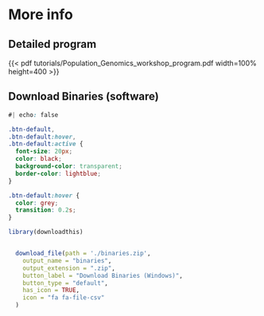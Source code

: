 # More info {.unnumbered}

## Detailed program

{{< pdf tutorials/Population_Genomics_workshop_program.pdf width=100% height=400 >}}

## Download Binaries (software)

::: download_btn
```css
#| echo: false

.btn-default,
.btn-default:hover,
.btn-default:active {
  font-size: 20px;
  color: black;
  background-color: transparent;
  border-color: lightblue;
}

.btn-default:hover {
  color: grey;
  transition: 0.2s;
}

```

```r
library(downloadthis)


  download_file(path = './binaries.zip',
    output_name = "binaries",
    output_extension = ".zip",
    button_label = "Download Binaries (Windows)",
    button_type = "default",
    has_icon = TRUE,
    icon = "fa fa-file-csv"
  )

```

```r

```
:::
